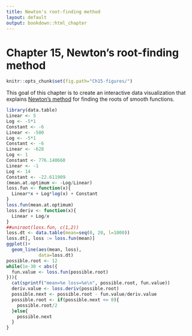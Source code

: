 ```yaml
---
title: Newton's root-finding method
layout: default
output: bookdown::html_chapter
---
```


# Chapter 15, Newton's root-finding method

```r
knitr::opts_chunk$set(fig.path="Ch15-figures/")
```

This goal of this chapter is to create an interactive data
visualization that explains 
[Newton's method](https://en.wikipedia.org/wiki/Newton%27s_method)
for finding the roots of smooth functions.

```r
library(data.table)
Linear <- 5
Log <- -5*1
Constant <- -6
Linear <- -500
Log <- -5*1
Constant <- -6
Linear <- -628
Log <- 1
Constant <- 776.140660
Linear <- -1
Log <- 14
Constant <- -22.611909
(mean.at.optimum <- -Log/Linear)
loss.fun <- function(x){
  Linear*x + Log*log(x) + Constant
}
loss.fun(mean.at.optimum)
loss.deriv <- function(x){
  Linear + Log/x
}
##uniroot(loss.fun, c(1,2))
loss.dt <- data.table(mean=seq(0, 20, l=1000))
loss.dt[, loss := loss.fun(mean)]
ggplot()+
  geom_line(aes(mean, loss),
            data=loss.dt)
possible.root <- 12
while(1e-30 < abs({
  fun.value <- loss.fun(possible.root)
})){
  cat(sprintf("mean=%e loss=%e\n", possible.root, fun.value))
  deriv.value <- loss.deriv(possible.root)
  possible.next <- possible.root - fun.value/deriv.value
  possible.root <- if(possible.next <= 0){
    possible.root/2
  }else{
    possible.next
  }
}
```

